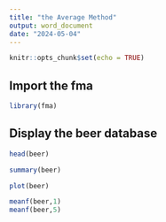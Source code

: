 ```yaml
---
title: "the Average Method"
output: word_document
date: "2024-05-04"
---
```


```r
knitr::opts_chunk$set(echo = TRUE)
```

## Import the fma

```r
library(fma)
```

## Display the beer database


```r
head(beer)
```

```r
summary(beer)

```
```r
plot(beer)

```


```r
meanf(beer,1)
meanf(beer,5)
```
